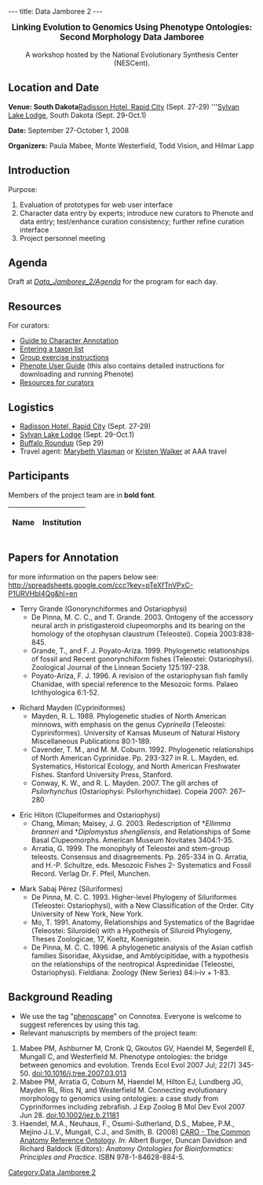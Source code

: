 ---
title: Data Jamboree 2
---

<center><big>'''Linking Evolution to Genomics Using Phenotype Ontologies:'''<br/>'''Second Morphology Data Jamboree'''</big><br/><br/>A workshop hosted by the National Evolutionary Synthesis Center (NESCent).</center>

==Location and Date==

'''Venue: South Dakota
'''<span class="plainlinks">[http://www.radisson.com/rapidcitysd/ Radisson Hotel, Rapid City]</span> (Sept. 27-29)
'''<span class="plainlinks">[http://www.custerresorts.com/sylvan-lake-lodge-custer-state-park-resort/ Sylvan Lake Lodge]</span>, South Dakota (Sept. 29-Oct.1)

'''Date:''' September 27-October 1, 2008

'''Organizers:''' Paula Mabee, Monte Westerfield, Todd Vision, and Hilmar Lapp

==Introduction==

Purpose:

# Evaluation of prototypes for web user interface
# Character data entry by experts; introduce new curators to Phenote and data entry; test/enhance curation consistency; further refine curation interface
# Project personnel meeting

==Agenda==

Draft at ''[[Data_Jamboree_2/Agenda]]'' for the program for each day.

==Resources==

For curators:
* [[Guide to Character Annotation]]
* [https://webdav.nescent.org/phenoscape-data/TaxonList_rev.doc Entering a taxon list]
* [https://webdav.nescent.org/phenoscape-data/group-exercise.doc Group exercise instructions]
* [[Phenote User Guide]] (this also contains detailed instructions for downloading and running Phenote)
* [[Resources for curators]]

==Logistics==

* <span class="plainlinks">[http://www.radisson.com/rapidcitysd/ Radisson Hotel, Rapid City]</span> (Sept. 27-29)
* <span class="plainlinks">[http://www.custerresorts.com/sylvan-lake-lodge-custer-state-park-resort/ Sylvan Lake Lodge]</span> (Sept. 29-Oct.1)
* [http://www.travelsd.com/about/events/buffaloroundup.asp Buffalo Roundup] (Sep 29)
* Travel agent: [mailto:Marybeth.Vlasman%40aaasd%2eorg Marybeth Vlasman] or [mailto:kristen.walker%40aaasd%2eorg Kristen Walker] at AAA travel

==Participants==

Members of the project team are in '''bold font'''.

{| border="1" cellpadding="3" cellspacing="0"
|-
! Name !! Institution
{{EventParticipant|Balhoff|Jim|balhoff%40nescent%2eorg|NESCent|'''}}
{{EventParticipant|Blake|Judith|jblake%40informatics%2ejax.org|The Jackson Laboratory|}}
{{EventParticipant|Grande|Terry|TGRANDE%40luc%2eedu|Loyola University, Chicago|}}
{{EventParticipant|Dahdul|Wasila|Wasila.Dahdul%40usd%2eedu|University of South Dakota and NESCent|'''}}
{{EventParticipant|Engeman|Jeff|jeffrey%2eengeman%40usd%2eedu|University of South Dakota|}}
{{EventParticipant|Hilton|Eric|ehilton%40vims%2eedu|Virginia Institute of Marine Science|}}
{{EventParticipant|Kothari|Cartik|cartik%40nescent%2eorg|NESCent|'''}}
{{EventParticipant|Lapp|Hilmar|hlapp%40nescent%2eorg|NESCent|'''}}
{{EventParticipant|Lewis|Suzanna|lsuzi%40fruitfly2eorg |Berkeley Bioinformatics and Ontology Project|}}
{{EventParticipant|Lundberg|John|lundberg%40acnatsci%2eorg |Department of Ichthyology, Academy of Natural Sciences|'''}}
{{EventParticipant|Mabee|Paula|pmabee%40usd%2eedu|University of South Dakota|'''}}
{{EventParticipant|Mayden|Rick|cypriniformes@gmail.com|St. Louis University|}}
{{EventParticipant|Midford|Peter|petermidford%40yahoo%2ecom|Dept. of Ecology and Evolutionary Biology, University of Kansas|'''}}
{{EventParticipant|Sabaj Pérez|Mark|sabaj%40acnatsci%2eorg|Academy of Natural Sciences, Philadelphia|}}
{{EventParticipant|Vision|Todd|tjv%40bio%2eunc%2eedu|NESCent, and Department of Biology, University of North Carolina at Chapel Hill|'''}}
{{EventParticipant|Westerfield|Monte|monte%40uoneuro%2euoregon%2eedu|Zebrafish Information Network (ZFIN) and Institute of Neuroscience, University of Oregon|'''}}
|}

==Papers for Annotation==
for more information on the papers below see: http://spreadsheets.google.com/ccc?key=pTeXfTnVPxC-P1URVHbI4Qg&hl=en

*Terry Grande (Gonorynchiformes and Ostariophysi)
**De Pinna, M. C. C., and T. Grande. 2003. Ontogeny of the accessory neural arch in pristigasteroid clupeomorphs and its bearing on the homology of the otophysan claustrum (Teleostei). Copeia 2003:838-845.
**Grande, T., and F. J. Poyato-Ariza. 1999. Phylogenetic relationships of fossil and Recent gonorynchiform fishes (Teleostei: Ostariophysi). Zoological Journal of the Linnean Society 125:197-238.
**Poyato-Ariza, F. J. 1996. A revision of the ostariophysan fish family Chanidae, with special reference to the Mesozoic forms. Palaeo Ichthyologica 6:1-52.

*Richard Mayden (Cypriniformes)
**Mayden, R. L. 1989. Phylogenetic studies of North American minnows, with emphasis on the genus ''Cyprinella'' (Teleostei: Cypriniformes). University of Kansas Museum of Natural History Miscellaneous Publications 80:1-189.
**Cavender, T. M., and M. M. Coburn. 1992. Phylogenetic relationships of North American Cyprinidae. Pp. 293-327 in R. L. Mayden, ed. Systematics, Historical Ecology, and North American Freshwater Fishes. Stanford University Press, Stanford.
**Conway, K. W., and R. L. Mayden. 2007. The gill arches of ''Psilorhynchus'' (Ostariophysi: Psilorhynchidae). Copeia 2007: 267–280

*Eric Hilton (Clupeiformes and Ostariophysi)
**Chang, Miman; Maisey, J. G. 2003. Redescription of †''Ellimma branneri'' and †''Diplomystus shengliensis'', and Relationships of Some Basal Clupeomorphs.  American Museum Novitates 3404:1-35.
**Arratia, G. 1999. The monophyly of Teleostei and stem-group teleosts.  Consensus and disagreements. Pp. 265-334 in G. Arratia, and H.-P. Schultze, eds. Mesozoic Fishes 2- Systematics and Fossil Record. Verlag Dr. F. Pfeil, Munchen.

*Mark Sabaj Pérez (Siluriformes)
**De Pinna, M. C. C. 1993. Higher-level Phylogeny of Siluriformes (Teleostei: Ostariophysi), with a New Classification of the Order. City University of New York, New York.
**Mo, T. 1991. Anatomy, Relationships and Systematics of the Bagridae (Teleostei: Siluroidei) with a Hypothesis of Siluroid Phylogeny, Theses Zoologicae, 17, Koeltz, Koenigstein.
**De Pinna, M. C. C. 1996. A phylogenetic analysis of the Asian catfish families Sisoridae, Akysidae, and Amblycipitidae, with a hypothesis on the relationships of the neotropical Aspredinidae (Teleostei, Ostariophysi). Fieldiana: Zoology (New Series) 84:i–iv + 1-83.

==Background Reading==

* We use the tag "<span class="plainlinks">[http://www.connotea.org/tag/phenoscape phenoscape]</span>" on Connotea. Everyone is welcome to suggest references by using this tag.
* Relevant manuscripts by members of the project team:
# Mabee PM, Ashburner M, Cronk Q, Gkoutos GV, Haendel M, Segerdell E, Mungall C, and Westerfield M. Phenotype ontologies: the bridge between genomics and evolution. Trends Ecol Evol 2007 Jul; 22(7) 345-50. [http://dx.doi.org/10.1016/j.tree.2007.03.013 doi:10.1016/j.tree.2007.03.013]
# Mabee PM, Arratia G, Coburn M, Haendel M, Hilton EJ, Lundberg JG, Mayden RL, Rios N, and Westerfield M. Connecting evolutionary morphology to genomics using ontologies: a case study from Cypriniformes including zebrafish. J Exp Zoolog B Mol Dev Evol 2007 Jun 28. [http://dx.doi.org/10.1002/jez.b.21181 doi:10.1002/jez.b.21181]
# Haendel, M.A., Neuhaus, F., Osumi-Sutherland, D.S., Mabee, P.M., Mejino J.L.V., Mungall, C.J., and Smith, B. (2008) [[Media:Caroreprint.pdf|CARO - The Common Anatomy Reference Ontology]]. ''In:'' Albert Burger, Duncan Davidson and Richard Baldock (Editors): ''Anatomy Ontologies for Bioinformatics: Principles and Practice''. ISBN 978-1-84628-884-5.

[[Category:Data Jamboree 2]]